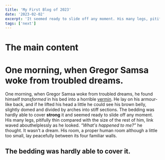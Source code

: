 ```yaml
---
title: 'My First Blog of 2023'
date: '2023-02-02'
excerpt: 'It seemed ready to slide off any moment. His many legs, pitifully thin compared with the size of the rest of him, link waved abouthelplessly as he looked.'
tags: ['next']
---
```

# The main content
# One morning, when Gregor Samsa woke from troubled dreams.
One morning, when Gregor Samsa woke from troubled dreams, he found himself *transformed* in his bed into a horrible  [vermin](http://en.wikipedia.org/wiki/Vermin "Wikipedia Vermin"). He lay on his armour-like back, and if he lifted his head a little he could see his brown belly, slightly domed and divided by arches into stiff sections. The bedding was hardly able to cover **strong** it and seemed ready to slide off any moment. His many legs, pitifully thin compared with the size of the rest of him, link waved abouthelplessly as he looked. <cite>“What's happened to me?”</cite> he thought. It wasn't a dream. His room, a proper human room although a little too small, lay peacefully between its four familiar walls.</p>

## The bedding was hardly able to cover it.